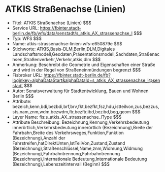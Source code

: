 # ATKIS Straßenachse (Linien)
- Titel: ATKIS Straßenachse (Linien) $$$
- Service URL: https://fbinter.stadt-berlin.de/fb/wfs/data/senstadt/s_atkis_AX_strassenachse_l $$$
- Typ: WFS $$$
- Name: atkis-strassenachse-linien-wfs-e650879e $$$
- Stichworte: ATKIS,Basis-DLM,Berlin,DLM,Digitales Landschaftsmodell,Geodaten,Präsentationsmodell,Sachdaten,Straßenachsen,Straßenverkehr,Verkehr,atkis,dlm $$$
- Anmerkung: Beschreibt die Geometrie und Eigenschaften einer Straße und wird in der Regel von Straßeneinmündungen begrenzt $$$
- Fisbroker URL: https://fbinter.stadt-berlin.de/fb?loginkey=alphaDataStart&alphaDataId=s_atkis_AX_strassenachse_l@senstadt $$$
- Autor: Senatsverwaltung für Stadtentwicklung, Bauen und Wohnen Berlin $$$
- Attribute: bezeich,kenn,bdi,bezbdi,brf,brv,fkt,bezfkt,fsz,hdu,istteilvon,zus,bezzus,sts,nam,znm,wdm,bezwdm,ftr,bezftr,ibd,bezibd,beg,geom $$$
- Layer Name: fis:s_atkis_AX_strassenachse_lType $$$
- Attribute Beschreibung: Bezeichnung,Kennung,Verkehrsbedeutung innerörtlich,Verkehrsbedeutung innerörtlich (Bezeichnung),Breite der Fahrbahn,Breite des Verkehrsweges,Funktion,Funktion (Bezeichnung),Anzahl der Fahrstreifen,hatDirektUnten,IstTeilVon,Zustand,Zustand (Bezeichnung),Straßenschlüssel,Name,znm,Widmung,Widmung (Bezeichnung),Fahrbahntrennung,Fahrbahntrennung (Bezeichnung),Internationale Bedeutung,Internationale Bedeutung (Bezeichnung),Lebenszeitintervall (Beginn) $$$
